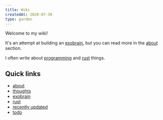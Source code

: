 ```yaml
---
title: Wiki
createdAt: 2020-07-30
type: garden
---
```


Welcome to my wiki!

It's an attempt at building an [exobrain], but you can read more in the [about] section.

I often write about [programming] and [rust] things.

## Quick links

- [about]
- [thoughts]
- [exobrain]
- [rust]
- [recently updated]
- [todo]

[exobrain]: exobrain.md
[thoughts]: thoughts/_index.md
[about]: about.md
[rust]: ./rust/_index.md
[recently updated]: ./recently-updated.md
[todo]: ./todo.md
[programming]: ./programming/_index.md
